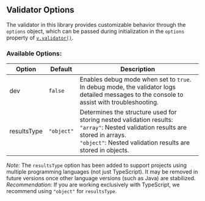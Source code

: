 
## Validator Options

The validator in this library provides customizable behavior through the `options` object, which can be passed during initialization in the `options` property of [`v.validator()`](/ts-validation/v-validator).

### Available Options:


| Option      | Default    | Description                                                                                                                                                                                                                   |
|-------------|------------|-------------------------------------------------------------------------------------------------------------------------------------------------------------------------------------------------------------------------------|
| dev         | `false`    | Enables debug mode when set to `true`. In debug mode, the validator logs detailed messages to the console to assist with troubleshooting.                                                                                     |
| resultsType | `"object"` | Determines the structure used for storing nested validation results:<br/> <code>"array"</code>: Nested validation results are stored in arrays. <br/> <code>"object"</code>: Nested validation results are stored in objects. |

<Callout type="warning">
    <em>Note:</em> The <code>resultsType</code> option has been added to support projects using multiple programming languages (not just TypeScript). It may be removed in future versions once other language versions (such as Java) are stabilized.
</Callout>

<Callout type="info">
    <em>Recommendation:</em> If you are working exclusively with TypeScript, we recommend using <code>"object"</code> for <code>resultsType</code>.
</Callout>